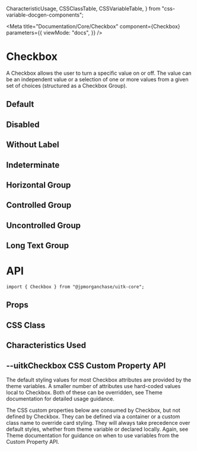   CharacteristicUsage,
  CSSClassTable,
  CSSVariableTable,
} from "css-variable-docgen-components";

<Meta
  title="Documentation/Core/Checkbox"
  component={Checkbox}
  parameters={{
    viewMode: "docs",
  }}
/>

# Checkbox

A Checkbox allows the user to turn a specific value on or off. The value can be an independent value or a selection of one or more values from a given set of choices (structured as a Checkbox Group).

## Default

<Canvas>
  <Story id="core-checkbox--default" />
</Canvas>

## Disabled

<Canvas>
  <Story id="core-checkbox--disabled" />
</Canvas>

## Without Label

<Canvas>
  <Story id="core-checkbox--without-label" />
</Canvas>

## Indeterminate

<Canvas>
  <Story id="core-checkbox--indeterminate" />
</Canvas>

## Horizontal Group

<Canvas>
  <Story id="core-checkbox--horizontal-group" />
</Canvas>

## Controlled Group

<Canvas>
  <Story id="core-checkbox--controlled-group" />
</Canvas>

## Uncontrolled Group

<Canvas>
  <Story id="core-checkbox--uncontrolled-group" />
</Canvas>

## Long Text Group

<Canvas>
  <Story id="core-checkbox--long-text-group" />
</Canvas>

# API

```
import { Checkbox } from "@jpmorganchase/uitk-core";
```

## Props

<ArgsTable of={Checkbox} />

## CSS Class

<CSSClassTable of={Checkbox} />

## Characteristics Used

<CharacteristicUsage of={Checkbox} />

## --uitkCheckbox CSS Custom Property API

The default styling values for most Checkbox attributes are provided by the theme variables. A smaller number of attributes
use hard-coded values local to Checkbox. Both of these can be overridden, see Theme documentation for detailed usage guidance.

The CSS custom properties below are consumed by Checkbox, but not defined by Checkbox. They can be defined via a container or
a custom class name to override card styling. They will always take precedence over default styles, whether from theme variable
or declared locally. Again, see Theme documentation for guidance on when to use variables from the Custom Property API.

<CSSVariableTable of={Checkbox} />
